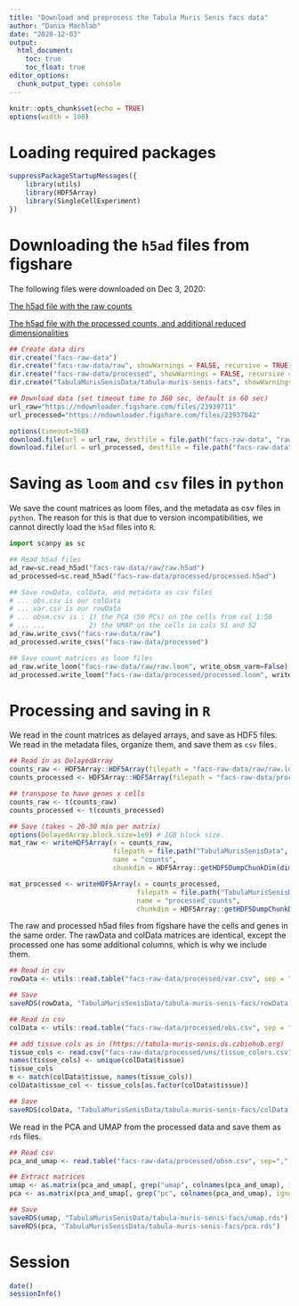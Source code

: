 ```yaml
---
title: "Download and preprocess the Tabula Muris Senis facs data"
author: "Dania Machlab"
date: "2020-12-03"
output:
  html_document:
    toc: true
    toc_float: true
editor_options: 
  chunk_output_type: console
---
```


```r
knitr::opts_chunk$set(echo = TRUE)
options(width = 100)
```

# Loading required packages


```r
suppressPackageStartupMessages({
    library(utils)
    library(HDF5Array)
    library(SingleCellExperiment)
})
```


# Downloading the `h5ad` files from figshare

The following files were downloaded on Dec 3, 2020:

[The h5ad file with the raw counts](https://figshare.com/articles/dataset/Processed_files_to_use_with_scanpy_/8273102?file=23939711)

[The h5ad file with the processed counts, and additional reduced dimensionalities](https://figshare.com/articles/dataset/Processed_files_to_use_with_scanpy_/8273102?file=23937842)

```r
## Create data dirs
dir.create("facs-raw-data")
dir.create("facs-raw-data/raw", showWarnings = FALSE, recursive = TRUE)
dir.create("facs-raw-data/processed", showWarnings = FALSE, recursive = TRUE)
dir.create("TabulaMurisSenisData/tabula-muris-senis-facs", showWarnings = FALSE, recursive = TRUE)

## Download data (set timeout time to 360 sec, default is 60 sec)
url_raw="https://ndownloader.figshare.com/files/23939711"
url_processed="https://ndownloader.figshare.com/files/23937842"

options(timeout=360)
download.file(url = url_raw, destfile = file.path("facs-raw-data", "raw", "raw.h5ad"))
download.file(url = url_processed, destfile = file.path("facs-raw-data", "processed", "processed.h5ad"))
```

# Saving as `loom` and `csv` files in `python`

We save the count matrices as loom files, and the metadata as csv files in `python`. The reason for this is that due to version incompatibilities, we cannot directly load the `h5ad` files into `R`.

```python
import scanpy as sc

## Read h5ad files
ad_raw=sc.read_h5ad("facs-raw-data/raw/raw.h5ad")
ad_processed=sc.read_h5ad("facs-raw-data/processed/processed.h5ad")

## Save rowData, colData, and metadata as csv files
# ... obs.csv is our colData
# ... var.csv is our rowData
# ... obsm.csv is : 1) the PCA (50 PCs) on the cells from col 1:50
# ... ...           2) the UMAP on the cells in cols 51 and 52
ad_raw.write_csvs("facs-raw-data/raw")
ad_processed.write_csvs("facs-raw-data/processed")

## Save count matrices as loom files
ad_raw.write_loom("facs-raw-data/raw/raw.loom", write_obsm_varm=False)
ad_processed.write_loom("facs-raw-data/processed/processed.loom", write_obsm_varm=False)
```

# Processing and saving in `R`

We read in the count matrices as delayed arrays, and save as HDF5 files. We read in the metadata files, organize them, and save them as `csv` files.

```r
## Read in as DelayedArray
counts_raw <- HDF5Array::HDF5Array(filepath = "facs-raw-data/raw/raw.loom", name = "matrix")
counts_processed <- HDF5Array::HDF5Array(filepath = "facs-raw-data/processed/processed.loom", name = "matrix")

## transpose to have genes x cells
counts_raw <- t(counts_raw)
counts_processed <- t(counts_processed)

## Save (takes ~ 20-30 min per matrix)
options(DelayedArray.block.size=1e9) # 1GB block size.
mat_raw <- writeHDF5Array(x = counts_raw, 
                          filepath = file.path("TabulaMurisSenisData", "tabula-muris-senis-facs", "counts.h5"), 
                          name = "counts", 
                          chunkdim = HDF5Array::getHDF5DumpChunkDim(dim(counts_raw)))

mat_processed <- writeHDF5Array(x = counts_processed, 
                                filepath = file.path("TabulaMurisSenisData", "tabula-muris-senis-facs", "processed_counts.h5"), 
                                name = "processed_counts", 
                                chunkdim = HDF5Array::getHDF5DumpChunkDim(dim(counts_processed)))
```

The raw and processed h5ad files from figshare have the cells and genes in the same order. The rawData and colData matrices are identical, except the processed one has some additional columns, which is why we include them.

```r
## Read in csv
rowData <- utils::read.table("facs-raw-data/processed/var.csv", sep = ",", header = TRUE)

## Save
saveRDS(rowData, "TabulaMurisSenisData/tabula-muris-senis-facs/rowData.rds")
```

```r
## Read in csv
colData <- utils::read.table("facs-raw-data/processed/obs.csv", sep = ",", header = TRUE)

## add tissue cols as in (https://tabula-muris-senis.ds.czbiohub.org)
tissue_cols <- read.csv("facs-raw-data/processed/uns/tissue_colors.csv", header = FALSE)[,1]
names(tissue_cols) <- unique(colData$tissue)
tissue_cols
m <- match(colData$tissue, names(tissue_cols))
colData$tissue_col <- tissue_cols[as.factor(colData$tissue)]

## Save
saveRDS(colData, "TabulaMurisSenisData/tabula-muris-senis-facs/colData.rds")
```

We read in the PCA and UMAP from the processed data and save them as `rds` files.

```r
## Read csv
pca_and_umap <- read.table("facs-raw-data/processed/obsm.csv", sep=",", header = TRUE)

## Extract matrices
umap <- as.matrix(pca_and_umap[, grep("umap", colnames(pca_and_umap), ignore.case = TRUE)])
pca <- as.matrix(pca_and_umap[, grep("pc", colnames(pca_and_umap), ignore.case = TRUE)])

## Save
saveRDS(umap, "TabulaMurisSenisData/tabula-muris-senis-facs/umap.rds")
saveRDS(pca, "TabulaMurisSenisData/tabula-muris-senis-facs/pca.rds")
```

# Session

```r
date()
sessionInfo()
```

